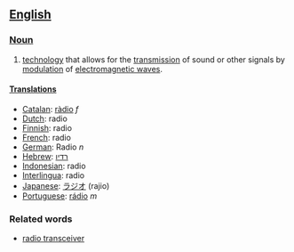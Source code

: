 ==[[English]]==

===[[Noun]]===
#[[technology]] that allows for the [[transmission]] of sound or other signals by [[modulation]] of [[electromagnetic wave]]s.

====[[Translation]]s====
*[[Catalan]]: [[ràdio]] ''f''
*[[Dutch]]: radio
*[[Finnish]]: radio
*[[French]]: radio
*[[German]]: Radio ''n''
*[[Hebrew]]: [[רדיו]]
*[[Indonesian]]: radio
*[[Interlingua]]: radio
*[[Japanese]]: [[ラジオ]] (rajio)
*[[Portuguese]]: [[rádio]] ''m''

===Related words===
*[[radio transceiver]]